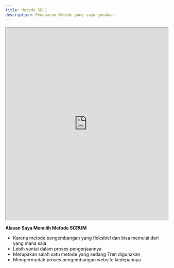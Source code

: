```yaml
---
title: Metode SDLC
description: Pemaparan Metode yang saya gunakan.
---
```


<iframe
  src="https://miro.com/app/board/uXjVLtWGcvM=/?share_link_id=142678510533"
  width="100%"
  height="600"
  style={{ border: 'none' }}
  allowfullscreen
></iframe>

**Alasan Saya Memilih Metode SCRUM**
- Karena metode pengembangan yang fleksibel dan bisa memulai dari yang mana saja
- Lebih santai dalam proses pengerjaannya
- Merupakan salah satu metode yang sedang Tren digunakan
- Mempermudah proses pengembangan website kedepannya